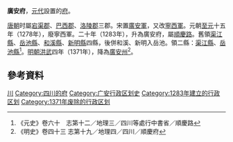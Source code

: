 '''廣安府'''，[[元代|元代]]設置的[[府_(行政区划)|府]]。

[[唐朝|唐朝]]时屬[[宕渠郡|宕渠郡]]、[[巴西郡|巴西郡]]、[[洛陵郡|洛陵郡]]三郡。宋置[[廣安軍|廣安軍]]，又改[[寧西軍|寧西軍]]。元朝[[至元_(忽必烈)|至元]]十五年（1278年），廢寧西軍。二十年（1283年），升為廣安府，屬[[順慶路|順慶路]]。舊領[[渠江縣|渠江縣]]、[[岳池縣|岳池縣]]、[[和溪縣|和溪縣]]、[[新明县_(唐朝)|新明縣]]四縣，後併和溪、新明入岳池。領二縣：[[渠江縣|渠江縣]]、[[岳池縣|岳池縣]]<ref>《元史》卷六十　志第十二／地理三／四川等處行中書省／順慶路</ref>。[[明朝|明朝]][[洪武|洪武]]四年（1371年），降為[[广安州_(明朝)|廣安州]]<ref>《明史》卷四十三 志第十九／地理四／四川／順慶府</ref>。

== 參考資料 ==
{{reflist}}
{{四川行政區劃小作品}}
[[Category:元朝的府|川]]
[[Category:四川的府|Category:四川的府]]
[[Category:广安行政区划史|Category:广安行政区划史]]
[[Category:1283年建立的行政区划|Category:1283年建立的行政区划]]
[[Category:1371年废除的行政区划|Category:1371年废除的行政区划]]